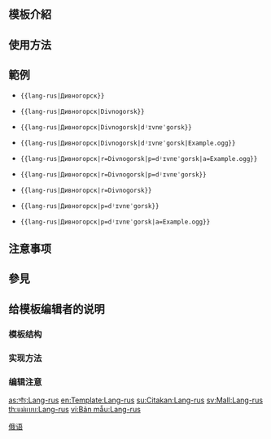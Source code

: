 <includeonly><!-- 在這裡加入模板的保護標識 --></includeonly><noinclude>{{template doc page viewed directly}}</noinclude>
<!-- 在本行下編輯模板說明 -->
== 模板介紹 ==

== 使用方法 ==

== 範例 ==

*<tt><nowiki>{{lang-rus|Дивногорск}}</nowiki></tt>
:{{lang-rus|Дивногорск}}
*<tt><nowiki>{{lang-rus|Дивногорск|Divnogorsk}}</nowiki></tt>
:{{lang-rus|Дивногорск|Divnogorsk}}
*<tt><nowiki>{{lang-rus|Дивногорск|Divnogorsk|dʲɪvnɐˈgorsk}}</nowiki></tt>
:{{lang-rus|Дивногорск|Divnogorsk|dʲɪvnɐˈgorsk}}
*<tt><nowiki>{{lang-rus|Дивногорск|Divnogorsk|dʲɪvnɐˈgorsk|Example.ogg}}</nowiki></tt>
:{{lang-rus|Дивногорск|Divnogorsk|dʲɪvnɐˈgorsk|Example.ogg}}
*<tt><nowiki>{{lang-rus|Дивногорск|r=Divnogorsk|p=dʲɪvnɐˈgorsk|a=Example.ogg}}</nowiki></tt>
:{{lang-rus|Дивногорск|r=Divnogorsk|p=dʲɪvnɐˈgorsk|a=Example.ogg}}
*<tt><nowiki>{{lang-rus|Дивногорск|r=Divnogorsk|p=dʲɪvnɐˈgorsk}}</nowiki></tt>
:{{lang-rus|Дивногорск|r=Divnogorsk|p=dʲɪvnɐˈgorsk}}
*<tt><nowiki>{{lang-rus|Дивногорск|r=Divnogorsk}}</nowiki></tt>
:{{lang-rus|Дивногорск|r=Divnogorsk}}
*<tt><nowiki>{{lang-rus|Дивногорск|p=dʲɪvnɐˈgorsk}}</nowiki></tt>
:{{lang-rus|Дивногорск|p=dʲɪvnɐˈgorsk}}
*<tt><nowiki>{{lang-rus|Дивногорск|p=dʲɪvnɐˈgorsk|a=Example.ogg}}</nowiki></tt>
:{{lang-rus|Дивногорск|p=dʲɪvnɐˈgorsk|a=Example.ogg}}

== 注意事项 ==

== 參見 ==

== 给模板编辑者的说明 ==
=== 模板结构 ===
=== 实现方法 ===
=== 编辑注意 ===

<includeonly>
<!-- 本行下加入模板的分類 -->
[[Category:多语言支持模板|俄语]]

<!-- 本行下加入模板的跨語言鏈接 -->
[[as:সাঁচ:Lang-rus]]
[[en:Template:Lang-rus]]
[[su:Citakan:Lang-rus]]
[[sv:Mall:Lang-rus]]
[[th:แม่แบบ:Lang-rus]]
[[vi:Bản mẫu:Lang-rus]]
</includeonly>